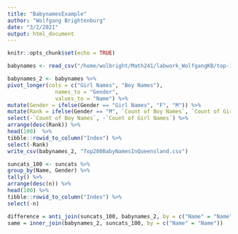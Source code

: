 ```yaml
---
title: "BabynamesExample"
author: "Wolfgang Brightenburg"
date: "3/2/2021"
output: html_document
---
```

```r
knitr::opts_chunk$set(echo = TRUE)
```
```r
babynames <- read_csv("/home/wolbright/Math241/labwork_WolfgangKB/top-100-baby-names-2020.csv")
```
```r
babynames_2 <- babynames %>%
pivot_longer(cols = c("Girl Names", "Boy Names"), 
               names_to = "Gender", 
               values_to = "Name") %>%
mutate(Gender = ifelse(Gender == "Girl Names", "F", "M")) %>%
mutate(Rank = ifelse(Gender == "M", `Count of Boy Names`, `Count of Girl Names`)) %>%
select(-`Count of Boy Names`, -`Count of Girl Names`) %>%
arrange(desc(Rank)) %>%
head(100)  %>%
tibble::rowid_to_column("Index") %>%
select(-Rank)
write_csv(babynames_2, "Top200BabyNamesInQueensland.csv")
```
```r
suncats_100 <- suncats %>%
group_by(Name, Gender) %>%
tally() %>%
arrange(desc(n)) %>%
head(100) %>%
tibble::rowid_to_column("Index") %>%
select(-n)
```
```r
difference = anti_join(suncats_100, babynames_2, by = c("Name" = "Name"))
same = inner_join(babynames_2, suncats_100, by = c("Name" = "Name"))
```
